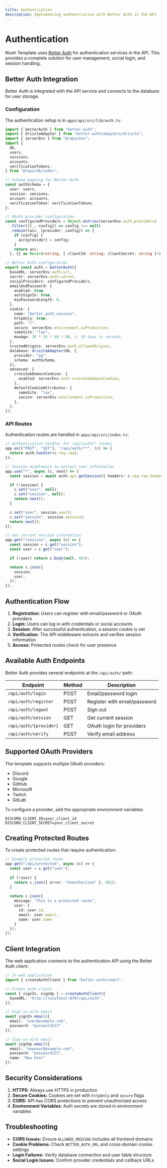 ```yaml
---
title: Authentication
description: Implementing authentication with Better Auth in the API
---
```


# Authentication

Noah Template uses [Better Auth](https://docs.betterauth.io/) for authentication services in the API. This provides a complete solution for user management, social login, and session handling.

## Better Auth Integration

Better Auth is integrated with the API service and connects to the database for user storage.

### Configuration

The authentication setup is in `apps/api/src/lib/auth.ts`:

```typescript
import { betterAuth } from "better-auth";
import { drizzleAdapter } from "better-auth/adapters/drizzle";
import { serverEnv } from "@repo/env";
import {
  db,
  users,
  sessions,
  accounts,
  verificationTokens,
} from "@repo/db/index";

// Schema mapping for Better Auth
const authSchema = {
  user: users,
  session: sessions,
  account: accounts,
  verificationToken: verificationTokens,
};

// OAuth provider configuration
const configuredProviders = Object.entries(serverEnv.auth.providers)
  .filter(([_, config]) => config !== null)
  .reduce((acc, [provider, config]) => {
    if (config) {
      acc[provider] = config;
    }
    return acc;
  }, {} as Record<string, { clientId: string; clientSecret: string }>);

// Better Auth configuration
export const auth = betterAuth({
  baseURL: serverEnv.auth.url,
  secret: serverEnv.auth.secret,
  socialProviders: configuredProviders,
  emailAndPassword: {
    enabled: true,
    autoSignIn: true,
    minPasswordLength: 8,
  },
  cookie: {
    name: "better_auth_session",
    httpOnly: true,
    path: "/",
    secure: serverEnv.environment.isProduction,
    sameSite: "lax",
    maxAge: 30 * 24 * 60 * 60, // 30 days in seconds
  },
  trustedOrigins: serverEnv.auth.allowedOrigins,
  database: drizzleAdapter(db, {
    provider: "pg",
    schema: authSchema,
  }),
  advanced: {
    crossSubDomainCookies: {
      enabled: serverEnv.auth.crossSubdomainCookies,
    },
    defaultCookieAttributes: {
      sameSite: "lax",
      secure: serverEnv.environment.isProduction,
    },
  },
});
```

### API Routes

Authentication routes are handled in `apps/api/src/index.ts`:

```typescript
// Authentication handler for /api/auth/* routes
app.on(["POST", "GET"], "/api/auth/**", (c) => {
  return auth.handler(c.req.raw);
});

// Session middleware to extract user information
app.use("*", async (c, next) => {
  const session = await auth.api.getSession({ headers: c.req.raw.headers });

  if (!session) {
    c.set("user", null);
    c.set("session", null);
    return next();
  }

  c.set("user", session.user);
  c.set("session", session.session);
  return next();
});

// Get current session information
app.get("/session", async (c) => {
  const session = c.get("session");
  const user = c.get("user");

  if (!user) return c.body(null, 401);

  return c.json({
    session,
    user,
  });
});
```

## Authentication Flow

1. **Registration:** Users can register with email/password or OAuth providers
2. **Login:** Users can log in with credentials or social accounts
3. **Session:** After successful authentication, a session cookie is set
4. **Verification:** The API middleware extracts and verifies session information
5. **Access:** Protected routes check for user presence

## Available Auth Endpoints

Better Auth provides several endpoints at the `/api/auth/` path:

| Endpoint | Method | Description |
|----------|--------|-------------|
| `/api/auth/login` | POST | Email/password login |
| `/api/auth/register` | POST | Register with email/password |
| `/api/auth/logout` | POST | Sign out |
| `/api/auth/session` | GET | Get current session |
| `/api/auth/{provider}` | GET | OAuth login for providers |
| `/api/auth/verify` | POST | Verify email address |

## Supported OAuth Providers

The template supports multiple OAuth providers:

- Discord
- Google
- GitHub
- Microsoft
- Twitch
- GitLab

To configure a provider, add the appropriate environment variables:

```
DISCORD_CLIENT_ID=your_client_id
DISCORD_CLIENT_SECRET=your_client_secret
```

## Creating Protected Routes

To create protected routes that require authentication:

```typescript
// Example protected route
app.get("/api/protected", async (c) => {
  const user = c.get("user");
  
  if (!user) {
    return c.json({ error: "Unauthorized" }, 401);
  }
  
  return c.json({ 
    message: "This is a protected route",
    user: {
      id: user.id,
      email: user.email,
      name: user.name
    }
  });
});
```

## Client Integration

The web application connects to the authentication API using the Better Auth client:

```typescript
// In web application
import { createAuthClient } from "better-auth/react";

// Create auth client
const { signIn, signUp } = createAuthClient({
  baseURL: "http://localhost:8787/api/auth",
});

// Sign in with email
await signIn.email({ 
  email: "user@example.com", 
  password: "password123" 
});

// Sign up with email
await signUp.email({ 
  email: "newuser@example.com", 
  password: "password123", 
  name: "New User" 
});
```

## Security Considerations

1. **HTTPS:** Always use HTTPS in production
2. **Secure Cookies:** Cookies are set with `httpOnly` and `secure` flags
3. **CORS:** API has CORS protections to prevent unauthorized access
4. **Environment Variables:** Auth secrets are stored in environment variables

## Troubleshooting

- **CORS Issues:** Ensure `ALLOWED_ORIGINS` includes all frontend domains
- **Cookie Problems:** Check `BETTER_AUTH_URL` and cross-domain cookie settings
- **Login Failures:** Verify database connection and user table structure
- **Social Login Issues:** Confirm provider credentials and callback URLs